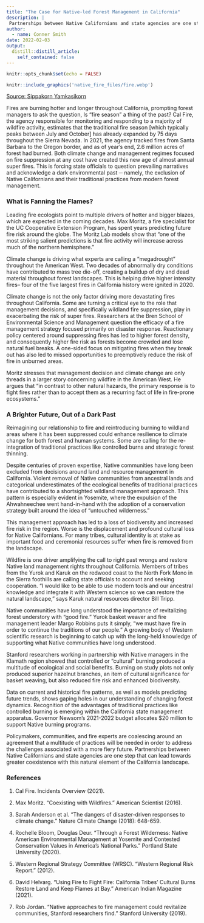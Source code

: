 ```yaml
---
title: "The Case for Native-led Forest Management in California"
description: |
 Partnerships between Native Californians and state agencies are one step that can lead towards greater coexistence with this natural element of the California landscape.
author:
  - name: Conner Smith
date: 2022-02-03
output:
  distill::distill_article:
    self_contained: false
---
```


```r
knitr::opts_chunk$set(echo = FALSE)

```

```r
knitr::include_graphics('native_fire_files/fire.webp')
```

[Source: Sippakorn Yamkasikorn](https://www.brencomm.com/post/the-case-for-native-led-forest-management-in-california)

Fires are burning hotter and longer throughout California, prompting forest managers to ask the question, Is “fire season” a thing of the past? Cal Fire, the agency responsible for monitoring and responding to a majority of wildfire activity, estimates that the traditional fire season [which typically peaks between July and October] has already expanded by 75 days throughout the Sierra Nevada. In 2021, the agency tracked fires from Santa Barbara to the Oregon border, and as of year’s end, 2.6 million acres of forest had burned.  Both climate change and management regimes focused on fire suppression at any cost have created this new age of almost annual super fires. This is forcing state officials to question prevailing narratives and acknowledge a dark environmental past ─ namely, the exclusion of Native Californians and their traditional practices from modern forest management.

### What is Fanning the Flames? 

Leading fire ecologists point to multiple drivers of hotter and bigger blazes, which are expected in the coming decades. Max Moritz, a fire specialist for the UC Cooperative Extension Program, has spent years predicting future fire risk around the globe. The Moritz Lab models show that “one of the most striking salient predictions is that fire activity will increase across much of the northern hemisphere.” 

Climate change is driving what experts are calling a “megadrought” throughout the American West. Two decades of abnormally dry conditions have contributed to mass tree die-off, creating a buildup of dry and dead material throughout forest landscapes. This is helping drive higher intensity fires– four of the five largest fires in California history were ignited in 2020. 

Climate change is not the only factor driving more devastating fires throughout California. Some are turning a critical eye to the role that management decisions, and specifically wildland fire suppression, play in exacerbating the risk of super fires. 
Researchers at the Bren School of Environmental Science and Management question the efficacy of a fire management strategy focused primarily on disaster response. Reactionary policy centered around suppressing fires has led to higher forest density, and consequently higher fire risk as forests become crowded and lose natural fuel breaks. A one-sided focus on mitigating fires when they break out has also led to missed opportunities to preemptively reduce the risk of fire in unburned areas. 

Moritz stresses that management decision and climate change are only threads in a larger story concerning wildfire in the American West.  He argues that “in contrast to other natural hazards, the primary response is to fight fires rather than to accept them as a recurring fact of life in fire-prone ecosystems.” 

### A Brighter Future, Out of a Dark Past 

Reimagining our relationship to fire and reintroducing burning to wildland areas where it has been suppressed could enhance resilience to climate change for both forest and human systems. Some are calling for the re-integration of traditional practices like controlled burns and strategic forest thinning. 

Despite centuries of proven expertise, Native communities have long been excluded from decisions around land and resource management in California. Violent removal of Native communities from ancestral lands and categorical underestimates of the ecological benefits of traditional practices have contributed to a shortsighted wildland management approach. This pattern is especially evident in Yosemite, where the expulsion of the Ahwahneechee went hand-in-hand with the adoption of a conservation strategy built around the idea of “untouched wilderness.” 

This management approach has led to a loss of biodiversity and increased fire risk in the region. Worse is the displacement and profound cultural loss for Native Californians.  For many tribes, cultural identity is at stake as important food and ceremonial resources suffer when fire is removed from the landscape. 

Wildfire is one driver amplifying the call to right past wrongs and restore Native land management rights throughout California. Members of tribes from the Yurok and Karuk on the redwood coast to the North Fork Mono in the Sierra foothills are calling state officials to account and seeking cooperation. “I would like to be able to use modern tools and our ancestral knowledge and integrate it with Western science so we can restore the natural landscape,” says Karuk natural resources director Bill Tripp.

Native communities have long understood the importance of revitalizing forest understory with “good fire.” Yurok basket weaver and fire management leader Margo Robbins puts it simply, “we must have fire in order to continue the traditions of our people.” A growing body of Western scientific research is beginning to catch up with the long-held knowledge of supporting what Native communities have long understood. 

Stanford researchers working in partnership with Native managers in the Klamath region showed that controlled or “cultural” burning produced a multitude of ecological and social benefits. Burning on study plots not only produced superior hazelnut branches, an item of cultural significance for basket weaving, but also reduced fire risk and enhanced biodiversity. 

Data on current and historical fire patterns, as well as models predicting future trends, shows gaping holes in our understanding of changing forest dynamics. Recognition of the advantages of traditional practices like controlled burning is emerging within the California state management apparatus. Governor Newsom’s 2021-2022 budget allocates $20 million to support Native burning programs. 

Policymakers, communities, and fire experts are coalescing around an agreement that a multitude of practices will be needed in order to address the challenges associated with a more fiery future.  Partnerships between Native Californians and state agencies are one step that can lead towards greater coexistence with this natural element of the California landscape. 

### References

1) Cal Fire. Incidents Overview (2021).

2) Max Moritz. “Coexisting with Wildfires.” American Scientist (2016).

3) Sarah Anderson et al. "The dangers of disaster-driven responses to climate change." Nature Climate Change (2018): 648-659.

4) Rochelle Bloom, Douglas Deur. "Through a Forest Wilderness: Native American Environmental Management at Yosemite and Contested Conservation Values in America’s National Parks.” Portland State University (2020).

5) Western Regional Strategy Committee (WRSC). “Western Regional Risk Report.” (2012).

6) David Helvarg. “Using Fire to Fight Fire: California Tribes' Cultural Burns Restore Land and Keep Flames at Bay.” American Indian Magazine (2021).

7) Rob Jordan. “Native approaches to fire management could revitalize communities, Stanford researchers find.” Stanford University (2019). 



